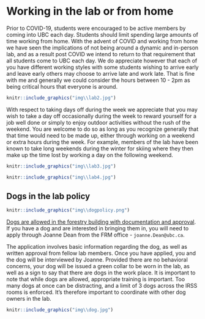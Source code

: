# Working in the lab or from home {-#working}

Prior to COVID-19, students were encouraged to be active members by coming into UBC each day. Students should limit spending large amounts of time working from home. With the advent of COVID and working from home we have seen the implications of not being around a dynamic and in-person lab, and as a result post COVID we intend to return to that requirement that all students come to UBC each day. We do appreciate however that each of you have different working styles with some students wishing to arrive early and leave early others may choose to arrive late and work late. That is fine with me and generally we could consider the hours between 10 - 2pm as being critical hours that everyone is around.

```r
knitr::include_graphics("img\\lab2.jpg")
```

With respect to taking days off during the week we appreciate that you may wish to take a day off occasionally during the week to reward yourself for a job well done or simply to enjoy outdoor activities without the rush of the weekend. You are welcome to do so as long as you recognize generally that that time would need to be made up, either through working on a weekend or extra hours during the week. For example, members of the lab have been known to take long weekends during the winter for skiing where they then make up the time lost by working a day on the following weekend.

```r
knitr::include_graphics("img\\lab3.jpg")
```

```r
knitr::include_graphics("img\\lab4.jpg")
```

## Dogs in the lab policy {-#dogs}

```r
knitr::include_graphics("img\\dogpolicy.png")
```

[Dogs are allowed in the forestry building with documentation and approval](https://safety.forestry.ubc.ca/dogs-in-the-workplace/). If you have a dog and are interested in bringing them in, you will need to apply through Joanne Dean from the FRM office - `joanne.Dean@ubc.ca`.

The application involves basic information regarding the dog, as well as written approval from fellow lab members. Once you have applied, you and the dog will be interviewed by Joanne. Provided there are no behavioral concerns, your dog will be issued a green collar to be worn in the lab, as well as a sign to say that there are dogs in the work place. It is important to note that while dogs are allowed, appropriate training is important. Too many dogs at once can be distracting, and a limit of 3 dogs across the IRSS rooms is enforced. It's therefore important to coordinate with other dog owners in the lab.

```r
knitr::include_graphics("img\\dog.jpg")
```


